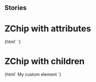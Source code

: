 
## Stories

<Meta title="Buttons/ZChip" component="z-chip" />

# ZChip with attributes

<Preview>
  <Story name="z-chip with attributes">
    {html` <z-chip
      boldtext="${text("boldtext", "1234")}"
      regulartext="${text("regulartext", "libri trovati")}"
    ></z-chip>`}
  </Story>
</Preview>

# ZChip with children

<Preview>
  <Story name="z-chip with children">
    {html` <z-chip>
      <z-body level="4">My custom element</z-body>
    </z-chip>`}
  </Story>
</Preview>

<Props of="z-chip" />
